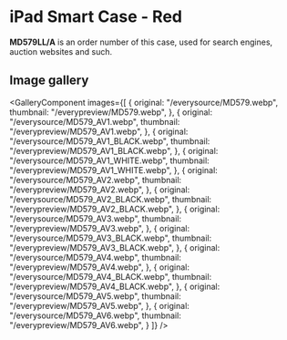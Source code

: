 
# iPad Smart Case - Red

<Callout type='info' emoji='👉🏻'>**MD579LL/A** is an order number of this case, used for search engines, auction websites and such.</Callout>

## Image gallery

<GalleryComponent
    images={[
      {
        original: "/everysource/MD579.webp",
        thumbnail: "/everypreview/MD579.webp",
      },
      {
        original: "/everysource/MD579_AV1.webp",
        thumbnail: "/everypreview/MD579_AV1.webp",
      },
      {
        original: "/everysource/MD579_AV1_BLACK.webp",
        thumbnail: "/everypreview/MD579_AV1_BLACK.webp",
      },
      {
        original: "/everysource/MD579_AV1_WHITE.webp",
        thumbnail: "/everypreview/MD579_AV1_WHITE.webp",
      },
      {
        original: "/everysource/MD579_AV2.webp",
        thumbnail: "/everypreview/MD579_AV2.webp",
      },
      {
        original: "/everysource/MD579_AV2_BLACK.webp",
        thumbnail: "/everypreview/MD579_AV2_BLACK.webp",
      },
      {
        original: "/everysource/MD579_AV3.webp",
        thumbnail: "/everypreview/MD579_AV3.webp",
      },
      {
        original: "/everysource/MD579_AV3_BLACK.webp",
        thumbnail: "/everypreview/MD579_AV3_BLACK.webp",
      },
      {
        original: "/everysource/MD579_AV4.webp",
        thumbnail: "/everypreview/MD579_AV4.webp",
      },
      {
        original: "/everysource/MD579_AV4_BLACK.webp",
        thumbnail: "/everypreview/MD579_AV4_BLACK.webp",
      },
      {
        original: "/everysource/MD579_AV5.webp",
        thumbnail: "/everypreview/MD579_AV5.webp",
      },
      {
        original: "/everysource/MD579_AV6.webp",
        thumbnail: "/everypreview/MD579_AV6.webp",
      }
    ]}
  />
